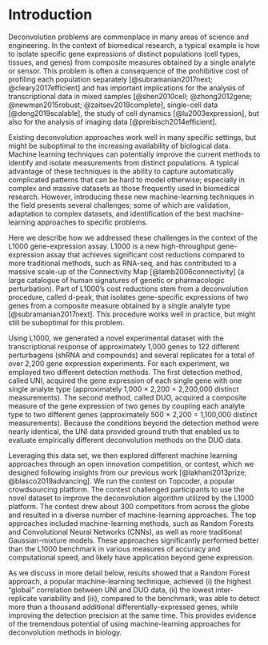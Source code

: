 
Introduction
============

Deconvolution problems are commonplace in many areas of science and engineering. In the context of biomedical research, a typical example is how to isolate specific gene expressions of distinct populations (cell types, tissues, and genes) from composite measures obtained by a single analyte or sensor. This problem is often a consequence of the prohibitive cost of profiling each population separately [@subramanian2017next; @cleary2017efficient] and has important implications for the analysis of transcriptional data in mixed samples [@shen2010cell; @zhong2012gene; @newman2015robust; @zaitsev2019complete], single-cell data [@deng2019scalable], the study of cell dynamics [@lu2003expression], but also for the analysis of imaging data [@preibisch2014efficient]. 

<!-- Deconvolution problems are ubiquitous in many areas of science and engineering. In the context of biomedical research, the issue often consists of isolating specific gene expression levels from distinct populations (cell types, tissues, and genes) using composite measures obtained from a single analyte or sensor; a problem that stems from the prohibitive cost of profiling each population separately [@subramanian2017next; @cleary2017efficient]. Typical examples include measuring cell-type specific differential gene expression from mixed samples [], profiling single-cell gene expression in heterogeneous tissues [@deng2019scalable], and tracking cell growth in dynamically evolving populations []; but similar problems arise also in many other related contexts, such as imaging [e.g., multiview integration, @preibisch2014efficient]. In all these situations, researchers must deconvolute the composite data to identify and isolate measurements from each population.  -->

Existing deconvolution approaches work well in many specific settings, but might be suboptimal to the increasing availability of biological data. Machine learning techniques can potentially improve the current methods to identify and isolate measurements from distinct populations. A typical advantage of these techniques is the ability to capture automatically complicated patterns that can be hard to model otherwise; especially in complex and massive datasets as those frequently used in biomedical research. However, introducing these new machine-learning techniques in the field presents several challenges; some of which are validation, adaptation to complex datasets, and identification of the best machine-learning approaches to specific problems.

Here we describe how we addressed these challenges in the context of the L1000 gene-expression assay. L1000 is a new high-throughput gene-expression assay that achieves significant cost reductions compared to more traditional methods, such as RNA-seq, and has contributed to a massive scale-up of the Connectivity Map [@lamb2006connectivity] (a large catalogue of human signatures of genetic or pharmacologic perturbation). Part of L1000's cost reductions stem from a deconvolution procedure, called d-peak, that isolates gene-specific expressions of two genes from a composite measure obtained by a single analyte type [@subramanian2017next]. This procedure works well in practice, but might still be suboptimal for this problem.

Using L1000, we generated a novel experimental dataset with the transcriptional response of approximately 1,000 genes to 122 different perturbagens (shRNA and compounds) and several replicates for a total of over 2,200 gene expression experiments. 
For each experiment, we employed two different detection methods. The first detection method, called UNI, acquired the gene expression of each single gene with one single analyte type (approximately 1,000 $\times$ 2,200 = 2,200,000 distinct measurements). 
The second method, called DUO, acquired a composite measure of the gene expression of two genes by coupling each analyte type to two different genes (approximately 500 $\times$ 2,200 = 1,100,000 distinct measurements). Because the conditions beyond the detection method were nearly identical, the UNI data provided ground truth that enabled us to evaluate empirically different deconvolution methods on the DUO data.

Leveraging this data set, we then explored different machine learning approaches through an open innovation competition, or contest, which we designed following insights from our previous work [@lakhani2013prize; @blasco2019advancing]. We run the contest on Topcoder, a popular crowdsourcing platform. The contest challenged participants to use the novel dataset to improve the deconvolution algorithm utilized by the L1000 platform. The contest drew about 300 competitors from across the globe and resulted in a diverse number of machine-learning approaches. The top approaches included machine-learning methods, such as Random Forests and Convolutional Neural Networks (CNNs), as well as more traditional Gaussian-mixture models. These approaches significantly performed better than the L1000 benchmark in various measures of accuracy and computational speed, and likely have application beyond gene expression.

As we discuss in more detail below, results showed that a Random Forest approach, a popular machine-learning technique, achieved (i) the highest "global" correlation between UNI and DUO data, (ii) the lowest inter-replicate variability and (iii), compared to the benchmark, was able to detect more than a thousand additional differentially-expressed genes, while improving the detection precision at the same time. This provides evidence of the tremendous potential of using machine-learning approaches for deconvolution methods in biology. 


<!-- 
TO READ: 

"DeconvSeq: deconvolution of cell mixture distribution in sequencing data" https://academic.oup.com/bioinformatics/advance-article-abstract/doi/10.1093/bioinformatics/btz444/5506629?redirectedFrom=fulltext

"Evaluation of methods to assign cell type labels to cell clusters from single-cell RNA-sequencing data [version 3; peer review: 2 approved, 1 approved with reservations]"
https://f1000research.com/articles/8-296

Systematic comparative analysis of single cell RNA-sequencing methods
https://www.biorxiv.org/content/10.1101/632216v1

The Technology and Biology of Single-Cell RNA Sequencing
https://www.sciencedirect.com/science/article/pii/S1097276515002610

Fractional proliferation: a method to deconvolve cell population dynamics from single-cell data
https://www.nature.com/articles/nmeth.2138


Bulk tissue cell type deconvolution with multi-subject single-cell expression reference
https://www.nature.com/articles/s41467-018-08023-x

A Single-Cell Transcriptomic Map of the Human and Mouse Pancreas Reveals Inter- and Intra-cell Population Structure
https://www.sciencedirect.com/science/article/pii/S2405471216302666

-->